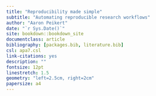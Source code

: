 ```yaml
--- 
title: "Reproducibility made simple"
subtitle: "Automating reproducible research workflows"
author: "Aaron Peikert"
date: "`r Sys.Date()`"
site: bookdown::bookdown_site
documentclass: article
bibliography: [packages.bib, literature.bib]
csl: apa7.csl
link-citations: yes
description: ""
fontsize: 12pt
linestretch: 1.5
geometry: "left=2.5cm, right=2cm"
papersize: a4
---
```

